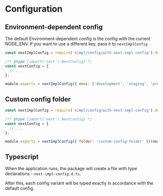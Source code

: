 # Configuration

## Environment-dependent config

The default Environment-dependent config is the config with the current NODE_ENV. If you want to use a different key, pass it to `nextImplConfig`

```js filename="next.config.js"
const nextImplConfig = require('nimpl/config/with-next-impl-config').default;

/** @type {import('next').NextConfig} */
const nextConfig = {
  // ...
};

module.exports = nextImplConfig({ envs: ['development', 'staging', 'production'], targetEnv: process.env.MY_CUSTOM_ENV })(nextConfig);
```

## Custom config folder

```js filename="next.config.js"
const nextImplConfig = require('nimpl/config/with-next-impl-config').default;

/** @type {import('next').NextConfig} */
const nextConfig = {
  // ...
};

module.exports = nextImplConfig({ folder: 'custom-config-folder' })(nextConfig);
```

## Typescript

When the application runs, the package will create a file with type declarations - `next-impl-config.d.ts`.

After this, each config variant will be typed exactly in accordance with the default config.